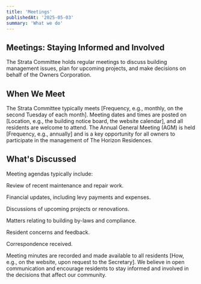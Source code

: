 ```yaml
---
title: 'Meetings'
publishedAt: '2025-05-03'
summary: 'What we do'
---
```


## Meetings: Staying Informed and Involved
The Strata Committee holds regular meetings to discuss building management issues, plan for upcoming projects, and make decisions on behalf of the Owners Corporation.

## When We Meet

The Strata Committee typically meets [Frequency, e.g., monthly, on the second Tuesday of each month].  Meeting dates and times are posted on [Location, e.g., the building notice board, the website calendar], and all residents are welcome to attend.  The Annual General Meeting (AGM) is held [Frequency, e.g., annually] and is a key opportunity for all owners to participate in the management of The Horizon Residences.

## What's Discussed

Meeting agendas typically include:

Review of recent maintenance and repair work.

Financial updates, including levy payments and expenses.

Discussions of upcoming projects or renovations.

Matters relating to building by-laws and compliance.

Resident concerns and feedback.

Correspondence received.

Meeting minutes are recorded and made available to all residents [How, e.g., on the website, upon request to the Secretary]. We believe in open communication and encourage residents to stay informed and involved in the decisions that affect our community.